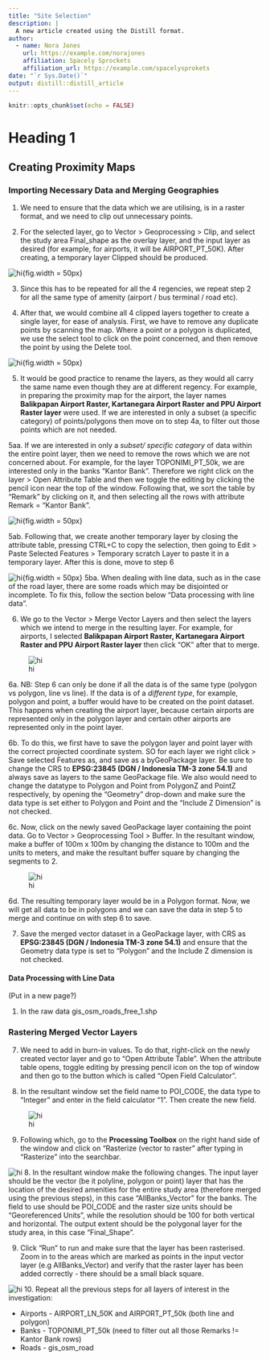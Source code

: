 ```yaml
---
title: "Site Selection"
description: |
  A new article created using the Distill format.
author:
  - name: Nora Jones 
    url: https://example.com/norajones
    affiliation: Spacely Sprockets
    affiliation_url: https://example.com/spacelysprokets
date: "`r Sys.Date()`"
output: distill::distill_article
---
```


```r
knitr::opts_chunk$set(echo = FALSE)
```

# Heading 1


## Creating Proximity Maps

### Importing Necessary Data and Merging Geographies

1. We need to ensure that the data which we are utilising, is in a raster format, and we need to clip out unnecessary points.

2. For the selected layer, go to Vector > Geoprocessing > Clip, and select the study area Final_shape as the overlay layer, and the input layer as desired (for example, for airports, it will be AIRPORT_PT_50K). After creating, a temporary layer Clipped should be produced.


![hi](images/Picture2.png){fig.width = 50px}

3. Since this has to be repeated for all the 4 regencies, we repeat step 2 for all the same type of amenity (airport / bus terminal / road etc). 

4. After that, we would combine all 4 clipped layers together to create a single layer, for ease of analysis. First, we have to remove any duplicate points by scanning the map. Where a point or a polygon is duplicated, we use the select tool to click on the point concerned, and then remove the point by using the Delete tool. 



![hi](images/Picture4.png){fig.width = 50px}

5. It would be good practice to rename the layers, as they would all carry the same name even though they are at different regency. For example, in preparing the proximity map for the airport, the layer names **Balikpapan Airport Raster, Kartanegara Airport Raster and PPU Airport Raster layer** were used. If we are interested in only a subset (a specific category) of points/polygons then move on to step 4a, to filter out those points which are not needed.



5aa. If we are interested in only a *subset/ specific category* of data within the entire point layer, then we need to remove the rows which we are not concerned about. For example, for the layer TOPONIMI_PT_50k, we are interested only in the banks "Kantor Bank". Therefore we right click on the layer > Open Attribute Table and then we toggle the editing by clicking the pencil icon near the top of the window. Following that, we sort the table by "Remark" by clicking on it, and then selecting all the rows with attribute Remark = "Kantor Bank". 


![hi](images/Picture11.png){fig.width = 50px}


5ab. Following that, we create another temporary layer by closing the attribute table, pressing CTRL+C to copy the selection, then going to Edit > Paste Selected Features > Temporary scratch Layer to paste it in a temporary layer. After this is done, move to step 6

![hi](images/Picture12.png){fig.width = 50px}
5ba. When dealing with line data, such as in the case of the road layer, there are some roads which may be disjointed or incomplete. To fix this, follow the section below "Data processing with line data".

6. We go to the Vector > Merge Vector Layers and then select the layers which we intend to merge in the resulting layer. For example, for airports, I selected **Balikpapan Airport Raster, Kartanegara Airport Raster and PPU Airport Raster layer** then click “OK” after that to merge.


![hi](images/Picture3.png)

6a. NB: Step 6 can only be done if all the data is of the same type (polygon vs polygon, line vs line). If the data is of a *different type*, for example, polygon and point, a buffer would have to be created on the point dataset. This happens when creating the airport layer, because certain airports are represented only in the polygon layer and certain other airports are represented only in the point layer.

6b. To do this, we first have to save the polygon layer and point layer with the correct projected coordinate system. SO for each layer we right click > Save selected Features as, and save as a byGeoPackage layer. Be sure to change the CRS to **EPSG:23845 (DGN / Indonesia TM-3 zone 54.1)** and always save as layers to the same GeoPackage file. We also would need to change the datatype to Polygon and Point from PolygonZ and PointZ respectively, by opening the "Geometry" drop-down and make sure the data type is set either to Polygon and Point and the "Include Z Dimension" is not checked.

6c. Now, click on the newly saved GeoPackage layer containing the point data. Go to Vector > Geoprocessing Tool > Buffer. In the resultant window, make a buffer of 100m x 100m by changing the distance to 100m and the units to meters, and make the resultant buffer square by changing the segments to 2. 

![hi](images/Picture7.png)

6d. The resulting temporary layer would be in a Polygon format. Now, we will get all data to be in polygons and we can save the data in step 5 to merge and continue on with step 6 to save.

7. Save the merged vector dataset in a GeoPackage layer, with CRS as **EPSG:23845 (DGN / Indonesia TM-3 zone 54.1)** and ensure that the Geometry data type is set to "Polygon" and the Include Z dimension is not checked.

#### Data Processing with Line Data

(Put in a new page?)

1. In the raw data gis_osm_roads_free_1.shp 


### Rastering Merged Vector Layers

7. We need to add in burn-in values. To do that, right-click on the newly created vector layer and go to "Open Attribute Table". When the attribute table opens, toggle editing by pressing pencil icon on the top of window and then go to the button which is called "Open Field Calculator".

8. In the resultant window set the field name to POI_CODE, the data type to "Integer" and enter in the field calculator "1". Then create the new field.

![hi](images/Picture6.png)

9. Following which, go to the **Processing Toolbox** on the right hand side of the window and click on "Rasterize (vector to raster" after typing in "Rasterize" into the searchbar.

![hi](images/Picture5.png)
8. In the resultant window make the following changes. The input layer should be the vector (be it polyline, polygon or point) layer that has the location of the desired amenities for the entire study area (therefore merged using the previous steps), in this case "AllBanks_Vector" for the banks. The field to use should be POI_CODE and the raster size units  should be "Georeferenced Units", while the resolution should be 100 for both vertical and horizontal. The output extent should be the polygonal layer for the study area, in this case "Final_Shape". 

9. Click "Run" to run and make sure that the layer has been rasterised. Zoom in to the areas which are marked as points in the input vector layer (e.g AllBanks_Vector) and verify that the raster layer has been added correctly - there should be a small black square.

![hi](images/Picture10.png)
10. Repeat all the previous steps for all layers of interest in the investigation:

* Airports - AIRPORT_LN_50K and AIRPORT_PT_50k (both line and polygon)
* Banks - TOPONIMI_PT_50k (need to filter out all those Remarks != Kantor Bank rows)
* Roads - gis_osm_road
